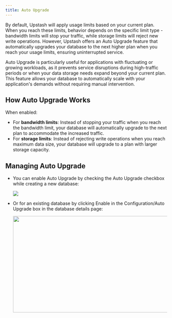 ```yaml
---
title: Auto Upgrade
---
```


By default, Upstash will apply usage limits based on your current plan. When you reach these limits, behavior depends on the specific limit type - bandwidth limits will stop your traffic, while storage limits will reject new write operations. However, Upstash offers an Auto Upgrade feature that automatically upgrades your database to the next higher plan when you reach your usage limits, ensuring uninterrupted service.

Auto Upgrade is particularly useful for applications with fluctuating or growing workloads, as it prevents service disruptions during high-traffic periods or when your data storage needs expand beyond your current plan. This feature allows your database to automatically scale with your application's demands without requiring manual intervention.

## How Auto Upgrade Works

When enabled:

- For **bandwidth limits**: Instead of stopping your traffic when you reach the bandwidth limit, your database will automatically upgrade to the next plan to accommodate the increased traffic.
- For **storage limits**: Instead of rejecting write operations when you reach maximum data size, your database will upgrade to a plan with larger storage capacity.

## Managing Auto Upgrade

- You can enable Auto Upgrade by checking the Auto Upgrade checkbox while creating a new database:

  <Frame>
    <img src="/img/auto-upgrade/create-database.png" width="%50" />
  </Frame>

- Or for an existing database by clicking Enable in the Configuration/Auto Upgrade box in the database details page:
  <Frame>
    <img src="/img/auto-upgrade/configuration.png" width="600" height="300" />
  </Frame>
